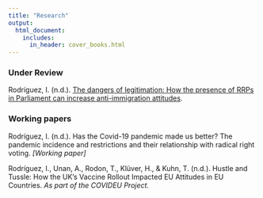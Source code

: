 ---
title: "Research"
output:
  html_document:
    includes:
      in_header: cover_books.html
---

### Under Review

Rodríguez, I. (n.d.). [The dangers of legitimation: How the presence of RRPs in Parliament can increase anti-immigration attitudes](legitimation_paper.html).

### Working papers

Rodríguez, I. (n.d.). Has the Covid-19 pandemic made us better? The pandemic incidence and restrictions and their relationship with radical right voting. *[Working paper]*

Rodríguez, I., Unan, A., Rodon, T., Klüver, H., & Kuhn, T. (n.d.). Hustle and Tussle: How the UK's Vaccine Rollout Impacted EU Attitudes in EU Countries. *As part of the COVIDEU Project.*